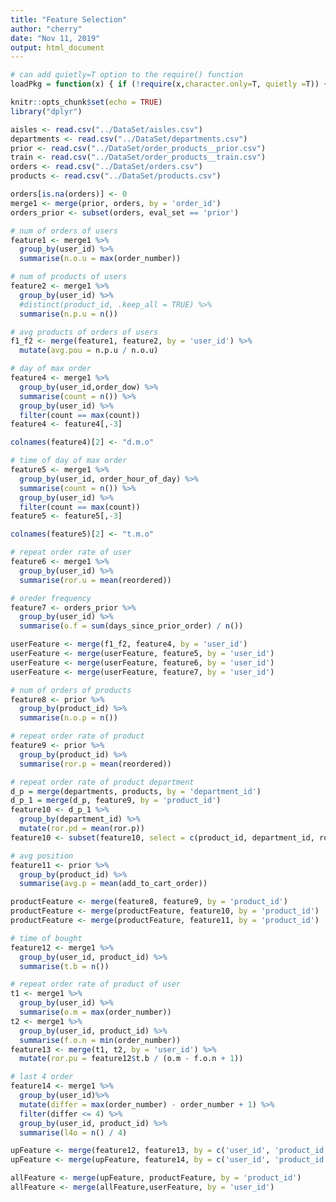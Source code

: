 ```yaml
---
title: "Feature Selection"
author: "cherry"
date: "Nov 11, 2019"
output: html_document
---
```


```r
# can add quietly=T option to the require() function
loadPkg = function(x) { if (!require(x,character.only=T, quietly =T)) { install.packages(x,dep=T,repos="http://cran.us.r-project.org"); if(!require(x,character.only=T)) stop("Package not found") } }
```

```r
knitr::opts_chunk$set(echo = TRUE)
library("dplyr")
```

```r
aisles <- read.csv("../DataSet/aisles.csv")
departments <- read.csv("../DataSet/departments.csv")
prior <- read.csv("../DataSet/order_products__prior.csv")
train <- read.csv("../DataSet/order_products__train.csv")
orders <- read.csv("../DataSet/orders.csv")
products <- read.csv("../DataSet/products.csv")
```

```r
orders[is.na(orders)] <- 0
merge1 <- merge(prior, orders, by = 'order_id')
orders_prior <- subset(orders, eval_set == 'prior')
```

```r
# num of orders of users
feature1 <- merge1 %>%
  group_by(user_id) %>%
  summarise(n.o.u = max(order_number))
```

```r
# num of products of users
feature2 <- merge1 %>%
  group_by(user_id) %>%
  #distinct(product_id, .keep_all = TRUE) %>%
  summarise(n.p.u = n())
```

```r
# avg products of orders of users
f1_f2 <- merge(feature1, feature2, by = 'user_id') %>%
  mutate(avg.pou = n.p.u / n.o.u)
```

```r
# day of max order
feature4 <- merge1 %>%
  group_by(user_id,order_dow) %>%
  summarise(count = n()) %>% 
  group_by(user_id) %>%
  filter(count == max(count))
feature4 <- feature4[,-3]

colnames(feature4)[2] <- "d.m.o"
```

```r
# time of day of max order
feature5 <- merge1 %>%
  group_by(user_id, order_hour_of_day) %>%
  summarise(count = n()) %>%
  group_by(user_id) %>%
  filter(count == max(count))
feature5 <- feature5[,-3]

colnames(feature5)[2] <- "t.m.o"
```

```r
# repeat order rate of user
feature6 <- merge1 %>%
  group_by(user_id) %>%
  summarise(ror.u = mean(reordered))
```

```r
# oreder frequency
feature7 <- orders_prior %>%
  group_by(user_id) %>%
  summarise(o.f = sum(days_since_prior_order) / n())
```

```r
userFeature <- merge(f1_f2, feature4, by = 'user_id')
userFeature <- merge(userFeature, feature5, by = 'user_id')
userFeature <- merge(userFeature, feature6, by = 'user_id')
userFeature <- merge(userFeature, feature7, by = 'user_id')
```

```r
# num of orders of products
feature8 <- prior %>%
  group_by(product_id) %>%
  summarise(n.o.p = n())
```

```r
# repeat order rate of product
feature9 <- prior %>%
  group_by(product_id) %>%
  summarise(ror.p = mean(reordered))
```

```r
# repeat order rate of product department
d_p = merge(departments, products, by = 'department_id')
d_p_1 = merge(d_p, feature9, by = 'product_id')
feature10 <- d_p_1 %>%
  group_by(department_id) %>%
  mutate(ror.pd = mean(ror.p))
feature10 <- subset(feature10, select = c(product_id, department_id, ror.pd))
```

```r
# avg position
feature11 <- prior %>%
  group_by(product_id) %>%
  summarise(avg.p = mean(add_to_cart_order))
```

```r
productFeature <- merge(feature8, feature9, by = 'product_id')
productFeature <- merge(productFeature, feature10, by = 'product_id')
productFeature <- merge(productFeature, feature11, by = 'product_id')
```

```r
# time of bought
feature12 <- merge1 %>%
  group_by(user_id, product_id) %>%
  summarise(t.b = n())
```

```r
# repeat order rate of product of user
t1 <- merge1 %>%
  group_by(user_id) %>%
  summarise(o.m = max(order_number))
t2 <- merge1 %>%
  group_by(user_id, product_id) %>%
  summarise(f.o.n = min(order_number))
feature13 <- merge(t1, t2, by = 'user_id') %>%
  mutate(ror.pu = feature12$t.b / (o.m - f.o.n + 1))
```

```r
# last 4 order
feature14 <- merge1 %>%
  group_by(user_id)%>%
  mutate(differ = max(order_number) - order_number + 1) %>%
  filter(differ <= 4) %>%
  group_by(user_id, product_id) %>%
  summarise(l4o = n() / 4)
```

```r
upFeature <- merge(feature12, feature13, by = c('user_id', 'product_id'))
upFeature <- merge(upFeature, feature14, by = c('user_id', 'product_id'))
```

```r
allFeature <- merge(upFeature, productFeature, by = 'product_id')
allFeature <- merge(allFeature,userFeature, by = 'user_id')
```